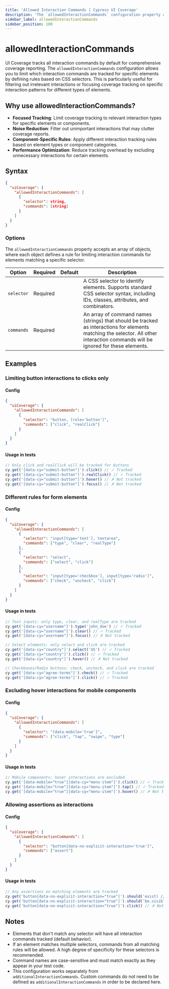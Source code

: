 ```yaml
---
title: 'Allowed Interaction Commands | Cypress UI Coverage'
description: 'The `allowedInteractionCommands` configuration property allows users to limit the interaction commands that are tracked for specific elements in UI Coverage.'
sidebar_label: allowedInteractionCommands
sidebar_position: 100
---
```


<ProductHeading product="ui-coverage" />

# allowedInteractionCommands

UI Coverage tracks all interaction commands by default for comprehensive coverage reporting. The `allowedInteractionCommands` configuration allows you to limit which interaction commands are tracked for specific elements by defining rules based on CSS selectors. This is particularly useful for filtering out irrelevant interactions or focusing coverage tracking on specific interaction patterns for different types of elements.

## Why use allowedInteractionCommands?

- **Focused Tracking**: Limit coverage tracking to relevant interaction types for specific elements or components.
- **Noise Reduction**: Filter out unimportant interactions that may clutter coverage reports.
- **Component-Specific Rules**: Apply different interaction tracking rules based on element types or component categories.
- **Performance Optimization**: Reduce tracking overhead by excluding unnecessary interactions for certain elements.

## Syntax

```json
{
  "uiCoverage": {
    "allowedInteractionCommands": [
      {
        "selector": string,
        "commands": [string]
      }
    ]
  }
}
```

### Options

The `allowedInteractionCommands` property accepts an array of objects, where each object defines a rule for limiting interaction commands for elements matching a specific selector.

| Option     | Required | Default | Description                                                                                                                                                                       |
| ---------- | -------- | ------- | --------------------------------------------------------------------------------------------------------------------------------------------------------------------------------- |
| `selector` | Required |         | A CSS selector to identify elements. Supports standard CSS selector syntax, including IDs, classes, attributes, and combinators.                                                  |
| `commands` | Required |         | An array of command names (strings) that should be tracked as interactions for elements matching the selector. All other interaction commands will be ignored for these elements. |

## Examples

### Limiting button interactions to clicks only

#### Config

```json
{
  "uiCoverage": {
    "allowedInteractionCommands": [
      {
        "selector": "button, [role='button']",
        "commands": ["click", "realClick"]
      }
    ]
  }
}
```

#### Usage in tests

```javascript
// Only click and realClick will be tracked for buttons
cy.get('[data-cy="submit-button"]').click() // ✓ Tracked
cy.get('[data-cy="submit-button"]').realClick() // ✓ Tracked
cy.get('[data-cy="submit-button"]').hover() // ✗ Not tracked
cy.get('[data-cy="submit-button"]').focus() // ✗ Not tracked
```

### Different rules for form elements

#### Config

```json
{
  "uiCoverage": {
    "allowedInteractionCommands": [
      {
        "selector": "input[type='text'], textarea",
        "commands": ["type", "clear", "realType"]
      },
      {
        "selector": "select",
        "commands": ["select", "click"]
      },
      {
        "selector": "input[type='checkbox'], input[type='radio']",
        "commands": ["check", "uncheck", "click"]
      }
    ]
  }
}
```

#### Usage in tests

```javascript
// Text inputs: only type, clear, and realType are tracked
cy.get('[data-cy="username"]').type('john_doe') // ✓ Tracked
cy.get('[data-cy="username"]').clear() // ✓ Tracked
cy.get('[data-cy="username"]').focus() // ✗ Not tracked

// Select elements: only select and click are tracked
cy.get('[data-cy="country"]').select('US') // ✓ Tracked
cy.get('[data-cy="country"]').click() // ✓ Tracked
cy.get('[data-cy="country"]').hover() // ✗ Not tracked

// Checkboxes/Radio buttons: check, uncheck, and click are tracked
cy.get('[data-cy="agree-terms"]').check() // ✓ Tracked
cy.get('[data-cy="agree-terms"]').click() // ✓ Tracked
```

### Excluding hover interactions for mobile components

#### Config

```json
{
  "uiCoverage": {
    "allowedInteractionCommands": [
      {
        "selector": "[data-mobile='true']",
        "commands": ["click", "tap", "swipe", "type"]
      }
    ]
  }
}
```

#### Usage in tests

```javascript
// Mobile components: hover interactions are excluded
cy.get('[data-mobile="true"][data-cy="menu-item"]').click() // ✓ Tracked
cy.get('[data-mobile="true"][data-cy="menu-item"]').tap() // ✓ Tracked
cy.get('[data-mobile="true"][data-cy="menu-item"]').hover() // ✗ Not tracked
```

### Allowing assertions as interactions

#### Config

```json
{
  "uiCoverage": {
    "allowedInteractionCommands": [
      {
        "selector": "button[data-no-explicit-interaction='true']",
        "commands": ["assert"]
      }
    ]
  }
}
```

#### Usage in tests

```javascript
// Any assertions on matching elements are tracked
cy.get('button[data-no-explicit-interaction="true"]').should('exist) // ✓ Tracked
cy.get('button[data-no-explicit-interaction="true"]').should('be.visible) // ✓ Tracked
cy.get('button[data-no-explicit-interaction="true"]').click() // ✗ Not tracked
```

## Notes

- Elements that don't match any selector will have all interaction commands tracked (default behavior).
- If an element matches multiple selectors, commands from all matching rules will be allowed. A high degree of specificity for these selectors is recommended.
- Command names are case-sensitive and must match exactly as they appear in your test code.
- This configuration works separately from `additionalInteractionCommands`. Custom commands do not need to be defined as `additionalInteractionCommands` in order to be declared here.
